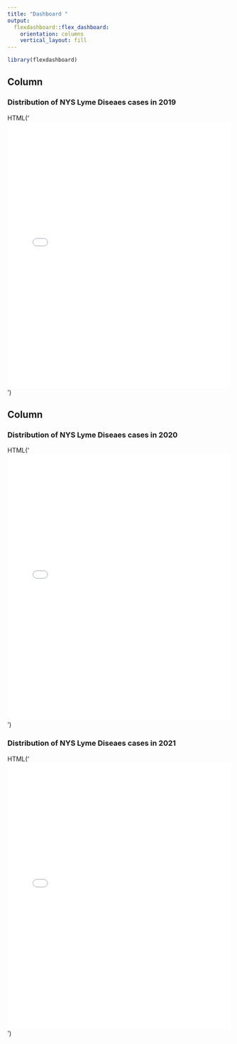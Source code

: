 ```yaml
---
title: "Dashboard "
output: 
  flexdashboard::flex_dashboard:
    orientation: columns
    vertical_layout: fill
---
```


```r
library(flexdashboard)
```

Column {data-width=650}
-----------------------------------------------------------------------

### Distribution of NYS Lyme Diseaes cases in 2019

HTML('<iframe src="lyme_map_2019.html" width="100%" height="600px" style="border:none;"></iframe>')


Column {data-width=350}
-----------------------------------------------------------------------

### Distribution of NYS Lyme Diseaes cases in 2020

HTML('<iframe src="lyme_map_2020.html" width="100%" height="600px" style="border:none;"></iframe>')

### Distribution of NYS Lyme Diseaes cases in 2021

HTML('<iframe src="lyme_map_2021.html" width="100%" height="600px" style="border:none;"></iframe>')
